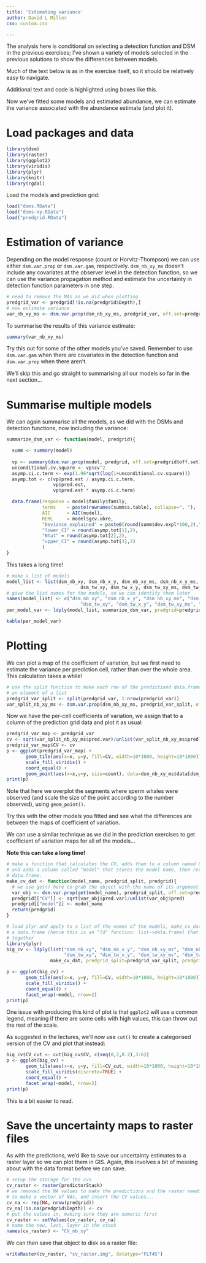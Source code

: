 ```yaml
---
title: 'Estimating variance'
author: David L Miller
css: custom.css

---
```


The analysis here is conditional on selecting a detection function and DSM in the previous exercises; I've shown a variety of models selected in the previous solutions to show the differences between models.

Much of the text below is as in the exercise itself, so it should be relatively easy to navigate.

<div class="boxout">
Additional text and code is highlighted using boxes like this.
</div>

Now we've fitted some models and estimated abundance, we can estimate the variance associated with the abundance estimate (and plot it).

# Load packages and data

```r
library(dsm)
library(raster)
library(ggplot2)
library(viridis)
library(plyr)
library(knitr)
library(rgdal)
```

Load the models and prediction grid:
```r
load("dsms.RData")
load("dsms-xy.RData")
load("predgrid.RData")
```

# Estimation of variance

Depending on the model response (count or Horvitz-Thompson) we can use either `dsm.var.prop` or `dsm.var.gam`, respectively. `dsm_nb_xy_ms` doesn't include any covariates at the observer level in the detection function, so we can use the variance propagation method and estimate the uncertainty in detection function parameters in one step.

```r
# need to remove the NAs as we did when plotting
predgrid_var <- predgrid[!is.na(predgrid$Depth),]
# now estimate variance
var_nb_xy_ms <- dsm.var.prop(dsm_nb_xy_ms, predgrid_var, off.set=predgrid_var$off.set)
```
To summarise the results of this variance estimate:
```r
summary(var_nb_xy_ms)
```

Try this out for some of the other models you've saved. Remember to use `dsm.var.gam` when there are covariates in the detection function and `dsm.var.prop` when there aren't.

<div class="boxout">
We'll skip this and go straight to summarising all our models so far in the next section...
</div>

# Summarise multiple models

We can again summarise all the models, as we did with the DSMs and detection functions, now including the variance:

```r
summarize_dsm_var <- function(model, predgrid){

  summ <- summary(model)
  
  vp <- summary(dsm.var.prop(model, predgrid, off.set=predgrid$off.set))
  unconditional.cv.square <- vp$cv^2
  asymp.ci.c.term <- exp(1.96*sqrt(log(1+unconditional.cv.square)))
  asymp.tot <- c(vp$pred.est / asymp.ci.c.term,
                 vp$pred.est,
                 vp$pred.est * asymp.ci.c.term)

  data.frame(response = model$family$family,
             terms    = paste(rownames(summ$s.table), collapse=", "),
             AIC      = AIC(model),
             REML     = model$gcv.ubre,
             "Deviance_explained" = paste0(round(summ$dev.expl*100,2),"%"),
             "lower_CI" = round(asymp.tot[1],2),
             "Nhat" = round(asymp.tot[2],2),
             "upper_CI" = round(asymp.tot[3],2)
             )
}
```
<div class="boxout">

This takes a long time!

```r
# make a list of models
model_list <- list(dsm_nb_xy, dsm_nb_x_y, dsm_nb_xy_ms, dsm_nb_x_y_ms,
                           dsm_tw_xy, dsm_tw_x_y, dsm_tw_xy_ms, dsm_tw_x_y_ms)
# give the list names for the models, so we can identify them later
names(model_list) <- c("dsm_nb_xy", "dsm_nb_x_y", "dsm_nb_xy_ms", "dsm_nb_x_y_ms",
                           "dsm_tw_xy", "dsm_tw_x_y", "dsm_tw_xy_ms", "dsm_tw_x_y_ms")
per_model_var <- ldply(model_list, summarize_dsm_var, predgrid=predgrid_var)
```
</div>

```r
kable(per_model_var)
```


# Plotting

We can plot a map of the coefficient of variation, but we first need to estimate the variance per prediction cell, rather than over the whole area. This calculation takes a while!

```r
# use the split function to make each row of the predictiond data.frame into
# an element of a list
predgrid_var_split <- split(predgrid_var, 1:nrow(predgrid_var))
var_split_nb_xy_ms <- dsm.var.prop(dsm_nb_xy_ms, predgrid_var_split, off.set=predgrid_var$off.set)
```
Now we have the per-cell coefficients of variation, we assign that to a column of the prediction grid data and plot it as usual:

```r
predgrid_var_map <- predgrid_var
cv <- sqrt(var_split_nb_xy_ms$pred.var)/unlist(var_split_nb_xy_ms$pred)
predgrid_var_map$CV <- cv
p <- ggplot(predgrid_var_map) +
       geom_tile(aes(x=x, y=y, fill=CV, width=10*1000, height=10*1000)) +
       scale_fill_viridis() +
       coord_equal() +
       geom_point(aes(x=x,y=y, size=count), data=dsm_nb_xy_ms$data[dsm_nb_xy_ms$data$count>0,])
print(p)
```

Note that here we overplot the segments where sperm whales were observed (and scale the size of the point according to the number observed), using `geom_point()`.

Try this with the other models you fitted and see what the differences are between the maps of coefficient of variation.

<div class="boxout">
We can use a similar technique as we did in the prediction exercises to get coefficient of variation maps for all of the models...

**Note this can take a long time!**

```r
# make a function that calculates the CV, adds them to a column named CV
# and adds a column called "model" that stores the model name, then returns the
# data.frame.
make_cv_dat <- function(model_name, predgrid_split, predgrid){
  # we use get() here to grab the object with the name of its argument
  var_obj <- dsm.var.prop(get(model_name), predgrid_split, off.set=predgrid$off.set)
  predgrid[["CV"]] <- sqrt(var_obj$pred.var)/unlist(var_obj$pred)
  predgrid[["model"]] <- model_name
  return(predgrid)
} 

# load plyr and apply to a list of the names of the models, make_cv_dat returns
# a data.frame (hence this is an "ld" function: list->data.frame) that it then binds
# together
library(plyr)
big_cv <- ldply(list("dsm_nb_xy", "dsm_nb_x_y", "dsm_nb_xy_ms", "dsm_nb_x_y_ms",
                     "dsm_tw_xy", "dsm_tw_x_y", "dsm_tw_xy_ms", "dsm_tw_x_y_ms"),
                make_cv_dat, predgrid_split=predgrid_var_split, predgrid=predgrid_var_map)
```

```r
p <- ggplot(big_cv) +
       geom_tile(aes(x=x, y=y, fill=CV, width=10*1000, height=10*1000)) +
       scale_fill_viridis() +
       coord_equal() +
       facet_wrap(~model, nrow=2)
print(p)
```

One issue with producing this kind of plot is that `ggplot2` will use a common legend, meaning if there are some cells with high values, this can throw out the rest of the scale.

As suggested in the lectures, we'll now use `cut()` to create a categorised version of the CV and plot that instead:


```r
big_cv$CV_cut <- cut(big_cv$CV, c(seq(0,2,0.2),3:6))
p <- ggplot(big_cv) +
       geom_tile(aes(x=x, y=y, fill=CV_cut, width=10*1000, height=10*1000)) +
       scale_fill_viridis(discrete=TRUE) +
       coord_equal() +
       facet_wrap(~model, nrow=2)
print(p)
```

This is a bit easier to read.

</div>

# Save the uncertainty maps to raster files

As with the predictions, we'd like to save our uncertainty estimates to a raster layer so we can plot them in GIS. Again, this involves a bit of messing about with the data format before we can save.

```r
# setup the storage for the cvs
cv_raster <- raster(predictorStack)
# we removed the NA values to make the predictions and the raster needs them
# so make a vector of NAs, and insert the CV values...
cv_na <- rep(NA, nrow(predgrid))
cv_na[!is.na(predgrid$Depth)] <- cv
# put the values in, making sure they are numeric first
cv_raster <- setValues(cv_raster, cv_na)
# name the new, last, layer in the stack
names(cv_raster) <- "CV_nb_xy"
```
We can then save that object to disk as a raster file:
```r
writeRaster(cv_raster, "cv_raster.img", datatype="FLT4S")
```


